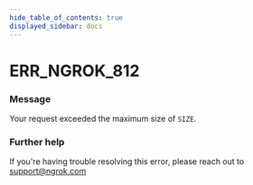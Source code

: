 ```yaml
---
hide_table_of_contents: true
displayed_sidebar: docs
---
```



# ERR_NGROK_812

### Message

Your request exceeded the maximum size of `SIZE`.

<ErrorDetails error="err_ngrok_812" />

### Further help

If you're having trouble resolving this error, please reach out to [support@ngrok.com](mailto:support@ngrok.com?subject=Help%20with%20ERR_NGROK_812)
